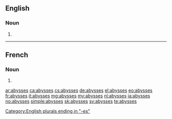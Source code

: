 ==English==

===Noun===
{{head|en|noun plural form}}

# {{plural of|abyss|lang=en}}

----

==French==

===Noun===
{{head|fr|noun plural form|g=?}}

# {{plural of|abysse|lang=fr}}

[[Category:English plurals ending in "-es"]]

[[ar:abysses]]
[[ca:abysses]]
[[cs:abysses]]
[[de:abysses]]
[[el:abysses]]
[[eo:abysses]]
[[fr:abysses]]
[[it:abysses]]
[[mg:abysses]]
[[my:abysses]]
[[nl:abysses]]
[[ja:abysses]]
[[no:abysses]]
[[simple:abysses]]
[[sk:abysses]]
[[sv:abysses]]
[[te:abysses]]